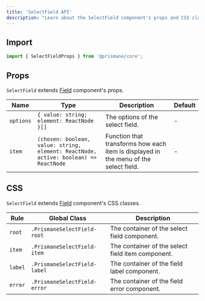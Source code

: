 ---
title: 'SelectField API'
description: "Learn about the SelectField component's props and CSS classes."
---

## Import

```js
import { SelectFieldProps } from '@prismane/core';
```

## Props

`SelectField` extends [Field](/docs/components-api/field-api) component's props.

| Name      | Type                                                                                 | Description                                                                          | Default |
| --------- | ------------------------------------------------------------------------------------ | ------------------------------------------------------------------------------------ | ------- |
| `options` | `{ value: string; element: ReactNode }[]`                                            | The options of the select field.                                                     | -       |
| `item`    | `(chosen: boolean, value: string, element: ReactNode, active: boolean) => ReactNode` | Function that transforms how each item is displayed in the menu of the select field. | -       |

## CSS

`SelectField` extends [Field](/docs/components-api/field-api) component's CSS classes.

| Rule    | Global Class                 | Description                                       |
| ------- | ---------------------------- | ------------------------------------------------- |
| `root`  | `.PrismaneSelectField-root`  | The container of the select field component.      |
| `item`  | `.PrismaneSelectField-item`  | The container of the select field item component. |
| `label` | `.PrismaneSelectField-label` | The container of the field label component.       |
| `error` | `.PrismaneSelectField-error` | The container of the field error component.       |
